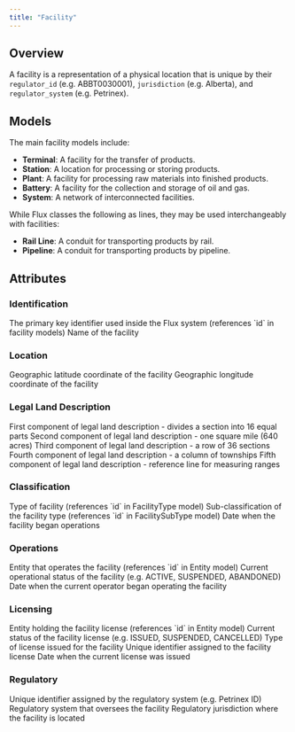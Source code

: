 ```yaml
---
title: "Facility"
---
```


## Overview

A facility is a representation of a physical location that is unique by their `regulator_id` (e.g. ABBT0030001), `jurisdiction` (e.g. Alberta), and `regulator_system` (e.g. Petrinex).

## Models

The main facility models include:

- **Terminal**: A facility for the transfer of products.
- **Station**: A location for processing or storing products.
- **Plant**: A facility for processing raw materials into finished products.
- **Battery**: A facility for the collection and storage of oil and gas.
- **System**: A network of interconnected facilities.

While Flux classes the following as lines, they may be used interchangeably with facilities:

- **Rail Line**: A conduit for transporting products by rail.
- **Pipeline**: A conduit for transporting products by pipeline.

## Attributes

### Identification

<ResponseField name="ID" required>
  The primary key identifier used inside the Flux system (references `id` in
  facility models)
</ResponseField>

<ResponseField name="Name" required>
  Name of the facility
</ResponseField>

### Location

<ResponseField name="Latitude">
  Geographic latitude coordinate of the facility
</ResponseField>

<ResponseField name="Longitude">
  Geographic longitude coordinate of the facility
</ResponseField>

### Legal Land Description

<ResponseField name="Legal Subdivision (LSD)" required>
  First component of legal land description - divides a section into 16 equal
  parts
</ResponseField>

<ResponseField name="Section" required>
  Second component of legal land description - one square mile (640 acres)
</ResponseField>

<ResponseField name="Township" required>
  Third component of legal land description - a row of 36 sections
</ResponseField>

<ResponseField name="Range" required>
  Fourth component of legal land description - a column of townships
</ResponseField>

<ResponseField name="Meridian" required>
  Fifth component of legal land description - reference line for measuring
  ranges
</ResponseField>

### Classification

<ResponseField name="Type" required>
  Type of facility (references `id` in FacilityType model)
</ResponseField>

<ResponseField name="Sub Type" required>
  Sub-classification of the facility type (references `id` in FacilitySubType
  model)
</ResponseField>

<ResponseField name="Start Date" required>
  Date when the facility began operations
</ResponseField>

### Operations

<ResponseField name="Operator" required>
  Entity that operates the facility (references `id` in Entity model)
</ResponseField>

<ResponseField name="Operational Status" required>
  Current operational status of the facility (e.g. ACTIVE, SUSPENDED, ABANDONED)
</ResponseField>

<ResponseField name="Operator Start Date" required>
  Date when the current operator began operating the facility
</ResponseField>

### Licensing

<ResponseField name="Licensee">
  Entity holding the facility license (references `id` in Entity model)
</ResponseField>

<ResponseField name="License Status">
  Current status of the facility license (e.g. ISSUED, SUSPENDED, CANCELLED)
</ResponseField>

<ResponseField name="License Type">
  Type of license issued for the facility
</ResponseField>

<ResponseField name="License Number">
  Unique identifier assigned to the facility license
</ResponseField>

<ResponseField name="License Issued Date">
  Date when the current license was issued
</ResponseField>

### Regulatory

<ResponseField name="Regulator ID" required>
  Unique identifier assigned by the regulatory system (e.g. Petrinex ID)
</ResponseField>

<ResponseField name="Regulator System" required>
  Regulatory system that oversees the facility
</ResponseField>

<ResponseField name="Jurisdiction" required>
  Regulatory jurisdiction where the facility is located
</ResponseField>

